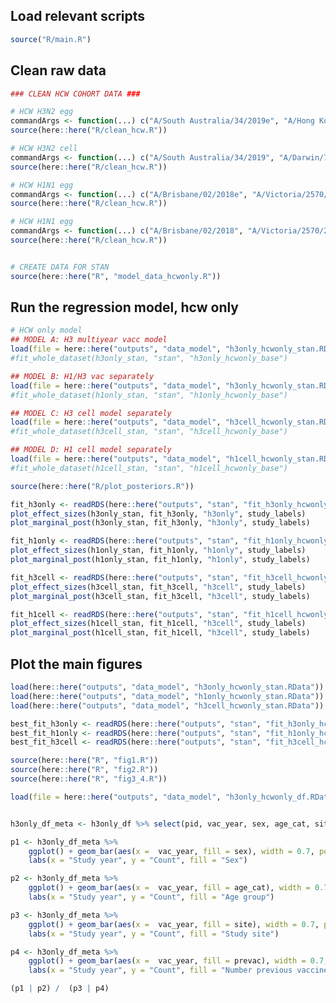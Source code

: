 
## Load relevant scripts
```r

source("R/main.R")

```

## Clean raw data

```r


### CLEAN HCW COHORT DATA ###

# HCW H3N2 egg
commandArgs <- function(...) c("A/South Australia/34/2019e", "A/Hong Kong/2671/2019e", "A/Darwin/09/2021e", "H3N2_vac")
source(here::here("R/clean_hcw.R"))

# HCW H3N2 cell
commandArgs <- function(...) c("A/South Australia/34/2019", "A/Darwin/726/2019", "A/Darwin/09/2021", "H3N2_cell")
source(here::here("R/clean_hcw.R"))

# HCW H1N1 egg
commandArgs <- function(...) c("A/Brisbane/02/2018e", "A/Victoria/2570/2019e", "A/Victoria/2570/2019e", "H1N1_vac")
source(here::here("R/clean_hcw.R"))

# HCW H1N1 egg
commandArgs <- function(...) c("A/Brisbane/02/2018", "A/Victoria/2570/2019", "A/Victoria/2570/2019", "H1N1_cell")
source(here::here("R/clean_hcw.R"))


# CREATE DATA FOR STAN
source(here::here("R", "model_data_hcwonly.R"))

```

## Run the regression model, hcw only

```r

# HCW only model
## MODEL A: H3 multiyear vacc model
load(file = here::here("outputs", "data_model", "h3only_hcwonly_stan.RData") )
#fit_whole_dataset(h3only_stan, "stan", "h3only_hcwonly_base")

## MODEL B: H1/H3 vac separately
load(file = here::here("outputs", "data_model", "h3only_hcwonly_stan.RData") )
#fit_whole_dataset(h1only_stan, "stan", "h1only_hcwonly_base")

## MODEL C: H3 cell model separately
load(file = here::here("outputs", "data_model", "h3cell_hcwonly_stan.RData") )
#fit_whole_dataset(h3cell_stan, "stan", "h3cell_hcwonly_base")

## MODEL D: H1 cell model separately
load(file = here::here("outputs", "data_model", "h1cell_hcwonly_stan.RData") )
#fit_whole_dataset(h1cell_stan, "stan", "h1cell_hcwonly_base")

source(here::here("R/plot_posteriors.R"))

fit_h3only <- readRDS(here::here("outputs", "stan", "fit_h3only_hcwonly_base.RData"))
plot_effect_sizes(h3only_stan, fit_h3only, "h3only", study_labels)
plot_marginal_post(h3only_stan, fit_h3only, "h3only", study_labels)

fit_h1only <- readRDS(here::here("outputs", "stan", "fit_h1only_hcwonly_base.RData"))
plot_effect_sizes(h1only_stan, fit_h1only, "h1only", study_labels)
plot_marginal_post(h1only_stan, fit_h1only, "h1only", study_labels)

fit_h3cell <- readRDS(here::here("outputs", "stan", "fit_h3cell_hcwonly_base.RData"))
plot_effect_sizes(h3cell_stan, fit_h3cell, "h3cell", study_labels)
plot_marginal_post(h3cell_stan, fit_h3cell, "h3cell", study_labels)

fit_h1cell <- readRDS(here::here("outputs", "stan", "fit_h1cell_hcwonly_base.RData"))
plot_effect_sizes(h1cell_stan, fit_h1cell, "h3cell", study_labels)
plot_marginal_post(h1cell_stan, fit_h1cell, "h3cell", study_labels)

```

## Plot the main figures 

```r

load(here::here("outputs", "data_model", "h3only_hcwonly_stan.RData"))
load(here::here("outputs", "data_model", "h1only_hcwonly_stan.RData"))
load(here::here("outputs", "data_model", "h3cell_hcwonly_stan.RData"))

best_fit_h3only <- readRDS(here::here("outputs", "stan", "fit_h3only_hcwonly_base.RData"))
best_fit_h1only <- readRDS(here::here("outputs", "stan", "fit_h1only_hcwonly_base.RData"))
best_fit_h3cell <- readRDS(here::here("outputs", "stan", "fit_h3cell_hcwonly_base.RData"))

source(here::here("R", "fig1.R"))
source(here::here("R", "fig2.R"))
source(here::here("R", "fig3_4.R"))


```


```r



load(file = here::here("outputs", "data_model", "h3only_hcwonly_df.RData") )


h3only_df_meta <- h3only_df %>% select(pid, vac_year, sex, age_cat, site, prevac) %>% unique 

p1 <- h3only_df_meta %>% 
    ggplot() + geom_bar(aes(x =  vac_year, fill = sex), width = 0.7, position = position_dodge(0.7)) + theme_bw() + 
    labs(x = "Study year", y = "Count", fill = "Sex")

p2 <- h3only_df_meta %>% 
    ggplot() + geom_bar(aes(x =  vac_year, fill = age_cat), width = 0.7, position = position_dodge(0.7)) + theme_bw() + 
    labs(x = "Study year", y = "Count", fill = "Age group")

p3 <- h3only_df_meta %>% 
    ggplot() + geom_bar(aes(x =  vac_year, fill = site), width = 0.7, position = position_dodge(0.7)) + theme_bw() + 
    labs(x = "Study year", y = "Count", fill = "Study site")

p4 <- h3only_df_meta %>% 
    ggplot() + geom_bar(aes(x =  vac_year, fill = prevac), width = 0.7, position = position_dodge(0.7)) + theme_bw() + 
    labs(x = "Study year", y = "Count", fill = "Number previous vaccines")

(p1 | p2) /  (p3 | p4) 

```